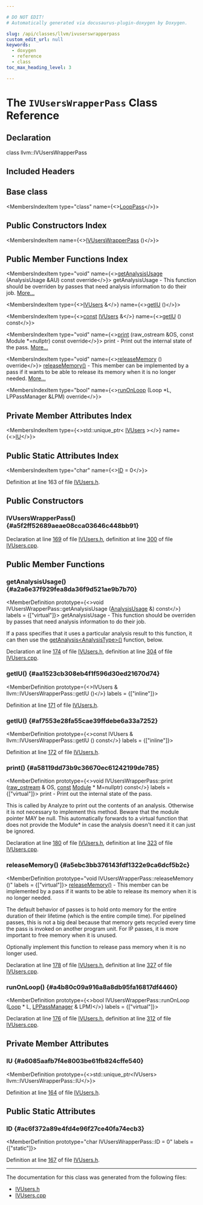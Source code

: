 ```yaml
---

# DO NOT EDIT!
# Automatically generated via docusaurus-plugin-doxygen by Doxygen.

slug: /api/classes/llvm/ivuserswrapperpass
custom_edit_url: null
keywords:
  - doxygen
  - reference
  - class
toc_max_heading_level: 3

---
```





# The `IVUsersWrapperPass` Class Reference

<DoxygenPage pluginConfig={pluginConfig}>



## Declaration

<CodeBlock>class llvm::IVUsersWrapperPass</CodeBlock>

## Included Headers

<IncludesList>
<IncludesListItem
  filePath="llvm/Analysis/IVUsers.h"
  permalink="/docs/api/files/include/include/llvm/include/llvm/analysis/ivusers-h"
  isLocal="true" />
</IncludesList>

## Base class

<MembersIndex>

<MembersIndexItem
  type="class"
  name={<><a href="/docs/api/classes/llvm/looppass">LoopPass</a></>}>
</MembersIndexItem>

</MembersIndex>

## Public Constructors Index

<MembersIndex>

<MembersIndexItem
  name={<><a href="#a5f2ff52689aeae08cca03646c448bb91">IVUsersWrapperPass</a> ()</>}>
</MembersIndexItem>

</MembersIndex>

## Public Member Functions Index

<MembersIndex>

<MembersIndexItem
  type="void"
  name={<><a href="#a2a6e37f929fea8da36f9d521ae9b7b70">getAnalysisUsage</a> (AnalysisUsage &amp;AU) const override</>}>
getAnalysisUsage - This function should be overriden by passes that need analysis information to do their job. <a href="#a2a6e37f929fea8da36f9d521ae9b7b70">More...</a>
</MembersIndexItem>

<MembersIndexItem
  type={<><a href="/docs/api/classes/llvm/ivusers">IVUsers</a> &amp;</>}
  name={<><a href="#aa1523cb308eb4f1f596d30ed21670d74">getIU</a> ()</>}>
</MembersIndexItem>

<MembersIndexItem
  type={<><a href="/docs/api/files/lib/lib/target/lib/target/aarch64/aarch64promoteconstant-cpp/#a90f8350fecae261c25be85d38b451bff">const</a> <a href="/docs/api/classes/llvm/ivusers">IVUsers</a> &amp;</>}
  name={<><a href="#af7553e28fa55cae39ffdebe6a33a7252">getIU</a> () const</>}>
</MembersIndexItem>

<MembersIndexItem
  type="void"
  name={<><a href="#a58119dd73b9c36670ec61242199de785">print</a> (raw&#95;ostream &amp;OS, const Module &#42;=nullptr) const override</>}>
print - Print out the internal state of the pass. <a href="#a58119dd73b9c36670ec61242199de785">More...</a>
</MembersIndexItem>

<MembersIndexItem
  type="void"
  name={<><a href="#a5ebc3bb376143fdf1322e9ca6dcf5b2c">releaseMemory</a> () override</>}>
<a href="#a5ebc3bb376143fdf1322e9ca6dcf5b2c">releaseMemory()</a> - This member can be implemented by a pass if it wants to be able to release its memory when it is no longer needed. <a href="#a5ebc3bb376143fdf1322e9ca6dcf5b2c">More...</a>
</MembersIndexItem>

<MembersIndexItem
  type="bool"
  name={<><a href="#a4b80c09a916a8a8db95fa16817df4460">runOnLoop</a> (Loop &#42;L, LPPassManager &amp;LPM) override</>}>
</MembersIndexItem>

</MembersIndex>

## Private Member Attributes Index

<MembersIndex>

<MembersIndexItem
  type={<>std::unique&#95;ptr&lt; <a href="/docs/api/classes/llvm/ivusers">IVUsers</a> &gt;</>}
  name={<><a href="#a6085aafb7f4e8003be61fb824cffe540">IU</a></>}>
</MembersIndexItem>

</MembersIndex>

## Public Static Attributes Index

<MembersIndex>

<MembersIndexItem
  type="char"
  name={<><a href="#ac6f372a89e4fd4e96f27ce40fa74ecb3">ID</a> = 0</>}>
</MembersIndexItem>

</MembersIndex>


Definition at line 163 of file <a href="/docs/api/files/include/include/llvm/include/llvm/analysis/ivusers-h">IVUsers.h</a>.

<SectionDefinition>

## Public Constructors

### IVUsersWrapperPass() {#a5f2ff52689aeae08cca03646c448bb91}

<MemberDefinition
  prototype="IVUsersWrapperPass::IVUsersWrapperPass ()">

Declaration at line <a href="/docs/api/files/include/include/llvm/include/llvm/analysis/ivusers-h/#l00169">169</a> of file <a href="/docs/api/files/include/include/llvm/include/llvm/analysis/ivusers-h">IVUsers.h</a>, definition at line <a href="/docs/api/files/lib/lib/analysis/ivusers-cpp/#l00300">300</a> of file <a href="/docs/api/files/lib/lib/analysis/ivusers-cpp">IVUsers.cpp</a>.
</MemberDefinition>

</SectionDefinition>

<SectionDefinition>

## Public Member Functions

### getAnalysisUsage() {#a2a6e37f929fea8da36f9d521ae9b7b70}

<MemberDefinition
  prototype={<>void IVUsersWrapperPass::getAnalysisUsage (<a href="/docs/api/classes/llvm/analysisusage">AnalysisUsage</a> &amp;) const</>}
  labels = {["virtual"]}>
getAnalysisUsage - This function should be overriden by passes that need analysis information to do their job.

If a pass specifies that it uses a particular analysis result to this function, it can then use the <a href="/docs/api/classes/llvm/pass/#a4863e5e463fb79955269fbf7fbf52b80">getAnalysis&lt;AnalysisType&gt;()</a> function, below.

Declaration at line <a href="/docs/api/files/include/include/llvm/include/llvm/analysis/ivusers-h/#l00174">174</a> of file <a href="/docs/api/files/include/include/llvm/include/llvm/analysis/ivusers-h">IVUsers.h</a>, definition at line <a href="/docs/api/files/lib/lib/analysis/ivusers-cpp/#l00304">304</a> of file <a href="/docs/api/files/lib/lib/analysis/ivusers-cpp">IVUsers.cpp</a>.
</MemberDefinition>

### getIU() {#aa1523cb308eb4f1f596d30ed21670d74}

<MemberDefinition
  prototype={<>IVUsers &amp; llvm::IVUsersWrapperPass::getIU ()</>}
  labels = {["inline"]}>

Definition at line <a href="/docs/api/files/include/include/llvm/include/llvm/analysis/ivusers-h/#l00171">171</a> of file <a href="/docs/api/files/include/include/llvm/include/llvm/analysis/ivusers-h">IVUsers.h</a>.
</MemberDefinition>

### getIU() {#af7553e28fa55cae39ffdebe6a33a7252}

<MemberDefinition
  prototype={<>const IVUsers &amp; llvm::IVUsersWrapperPass::getIU () const</>}
  labels = {["inline"]}>

Definition at line <a href="/docs/api/files/include/include/llvm/include/llvm/analysis/ivusers-h/#l00172">172</a> of file <a href="/docs/api/files/include/include/llvm/include/llvm/analysis/ivusers-h">IVUsers.h</a>.
</MemberDefinition>

### print() {#a58119dd73b9c36670ec61242199de785}

<MemberDefinition
  prototype={<>void IVUsersWrapperPass::print (<a href="/docs/api/classes/llvm/raw-ostream">raw&#95;ostream</a> &amp; OS, <a href="/docs/api/files/lib/lib/target/lib/target/aarch64/aarch64promoteconstant-cpp/#a90f8350fecae261c25be85d38b451bff">const</a> <a href="/docs/api/classes/llvm/module">Module</a> &#42; M=nullptr) const</>}
  labels = {["virtual"]}>
print - Print out the internal state of the pass.

This is called by Analyze to print out the contents of an analysis. Otherwise it is not necessary to implement this method. Beware that the module pointer MAY be null. This automatically forwards to a virtual function that does not provide the Module&#42; in case the analysis doesn&#39;t need it it can just be ignored.

Declaration at line <a href="/docs/api/files/include/include/llvm/include/llvm/analysis/ivusers-h/#l00180">180</a> of file <a href="/docs/api/files/include/include/llvm/include/llvm/analysis/ivusers-h">IVUsers.h</a>, definition at line <a href="/docs/api/files/lib/lib/analysis/ivusers-cpp/#l00323">323</a> of file <a href="/docs/api/files/lib/lib/analysis/ivusers-cpp">IVUsers.cpp</a>.
</MemberDefinition>

### releaseMemory() {#a5ebc3bb376143fdf1322e9ca6dcf5b2c}

<MemberDefinition
  prototype="void IVUsersWrapperPass::releaseMemory ()"
  labels = {["virtual"]}>
<a href="#a5ebc3bb376143fdf1322e9ca6dcf5b2c">releaseMemory()</a> - This member can be implemented by a pass if it wants to be able to release its memory when it is no longer needed.

The default behavior of passes is to hold onto memory for the entire duration of their lifetime (which is the entire compile time). For pipelined passes, this is not a big deal because that memory gets recycled every time the pass is invoked on another program unit. For IP passes, it is more important to free memory when it is unused.

Optionally implement this function to release pass memory when it is no longer used.

Declaration at line <a href="/docs/api/files/include/include/llvm/include/llvm/analysis/ivusers-h/#l00178">178</a> of file <a href="/docs/api/files/include/include/llvm/include/llvm/analysis/ivusers-h">IVUsers.h</a>, definition at line <a href="/docs/api/files/lib/lib/analysis/ivusers-cpp/#l00327">327</a> of file <a href="/docs/api/files/lib/lib/analysis/ivusers-cpp">IVUsers.cpp</a>.
</MemberDefinition>

### runOnLoop() {#a4b80c09a916a8a8db95fa16817df4460}

<MemberDefinition
  prototype={<>bool IVUsersWrapperPass::runOnLoop (<a href="/docs/api/classes/llvm/loop">Loop</a> &#42; L, <a href="/docs/api/classes/llvm/lppassmanager">LPPassManager</a> &amp; LPM)</>}
  labels = {["virtual"]}>

Declaration at line <a href="/docs/api/files/include/include/llvm/include/llvm/analysis/ivusers-h/#l00176">176</a> of file <a href="/docs/api/files/include/include/llvm/include/llvm/analysis/ivusers-h">IVUsers.h</a>, definition at line <a href="/docs/api/files/lib/lib/analysis/ivusers-cpp/#l00312">312</a> of file <a href="/docs/api/files/lib/lib/analysis/ivusers-cpp">IVUsers.cpp</a>.
</MemberDefinition>

</SectionDefinition>

<SectionDefinition>

## Private Member Attributes

### IU {#a6085aafb7f4e8003be61fb824cffe540}

<MemberDefinition
  prototype={<>std::unique&#95;ptr&lt;IVUsers&gt; llvm::IVUsersWrapperPass::IU</>}>

Definition at line <a href="/docs/api/files/include/include/llvm/include/llvm/analysis/ivusers-h/#l00164">164</a> of file <a href="/docs/api/files/include/include/llvm/include/llvm/analysis/ivusers-h">IVUsers.h</a>.
</MemberDefinition>

</SectionDefinition>

<SectionDefinition>

## Public Static Attributes

### ID {#ac6f372a89e4fd4e96f27ce40fa74ecb3}

<MemberDefinition
  prototype="char IVUsersWrapperPass::ID = 0"
  labels = {["static"]}>

Definition at line <a href="/docs/api/files/include/include/llvm/include/llvm/analysis/ivusers-h/#l00167">167</a> of file <a href="/docs/api/files/include/include/llvm/include/llvm/analysis/ivusers-h">IVUsers.h</a>.
</MemberDefinition>

</SectionDefinition>

<hr/>

The documentation for this class was generated from the following files:

<ul>
<li><a href="/docs/api/files/include/include/llvm/include/llvm/analysis/ivusers-h">IVUsers.h</a></li>
<li><a href="/docs/api/files/lib/lib/analysis/ivusers-cpp">IVUsers.cpp</a></li>
</ul>

</DoxygenPage>
